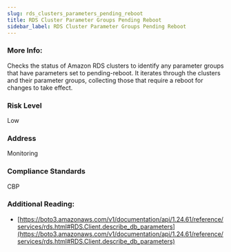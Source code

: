 ```yaml
---
slug: rds_clusters_parameters_pending_reboot
title: RDS Cluster Parameter Groups Pending Reboot
sidebar_label: RDS Cluster Parameter Groups Pending Reboot
---
```


### More Info:

Checks the status of Amazon RDS clusters to identify any parameter groups that have parameters set to pending-reboot. It iterates through the clusters and their parameter groups, collecting those that require a reboot for changes to take effect.

### Risk Level

Low

### Address

Monitoring

### Compliance Standards

CBP


### Additional Reading:

- [https://boto3.amazonaws.com/v1/documentation/api/1.24.61/reference/services/rds.html#RDS.Client.describe_db_parameters](https://boto3.amazonaws.com/v1/documentation/api/1.24.61/reference/services/rds.html#RDS.Client.describe_db_parameters) 

